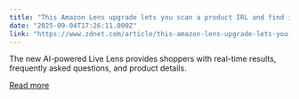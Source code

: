 ```yaml
---
title: "This Amazon Lens upgrade lets you scan a product IRL and find it online in one click"
date: "2025-09-04T17:26:11.000Z"
link: "https://www.zdnet.com/article/this-amazon-lens-upgrade-lets-you-scan-a-product-irl-and-find-it-online-in-one-click/"
---
```


The new AI-powered Live Lens provides shoppers with real-time results, frequently asked questions, and product details.

[Read more](https://www.zdnet.com/article/this-amazon-lens-upgrade-lets-you-scan-a-product-irl-and-find-it-online-in-one-click/)
